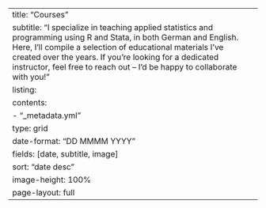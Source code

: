 ---
title: "Courses"
subtitle: "I specialize in teaching applied statistics and programming using R and Stata, in both German and English. Here, I'll compile a selection of educational materials I've created over the years. If you're looking for a dedicated instructor, feel free to reach out – I'd be happy to collaborate with you!"
listing:
  contents:
    - "_metadata.yml"
  type: grid
  date-format: "DD MMMM YYYY"
  fields: [date, subtitle, image]
  sort: "date desc"
  image-height: 100%
page-layout: full
---
